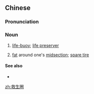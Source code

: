 ==Chinese==
{{zh-forms|type=21}}

===Pronunciation===
{{zh-pron
|m=jiùshēngquān
|c=gau3 saang1 hyun1,gau3 sang1 hyun1
|h=pfs=kiu-sên-khiên
|cat=n
}}

===Noun===
{{zh-noun}}

# [[life-buoy]]; [[life preserver]]
# {{lb|zh|slang}} [[fat]] around one's [[midsection]]; [[spare tire]]

====See also====
* {{zh-l|救生衣}}

[[zh:救生圈]]